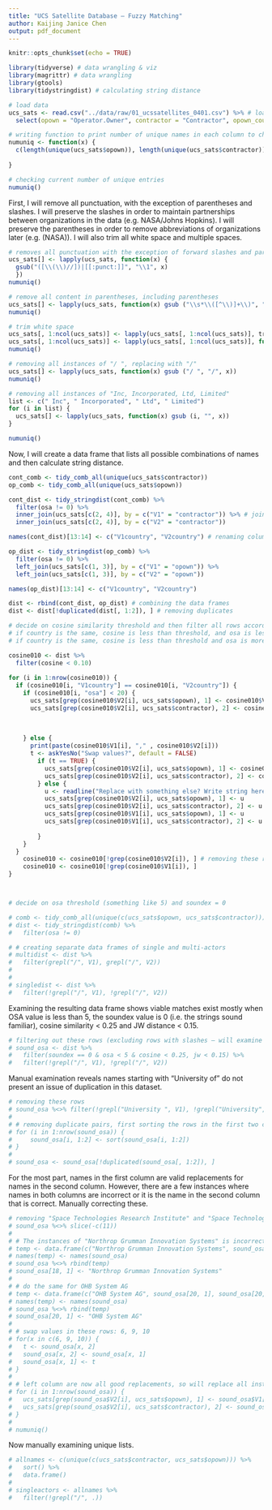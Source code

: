 ```yaml
---
title: "UCS Satellite Database — Fuzzy Matching"
author: Kaijing Janice Chen
output: pdf_document
---
```


```r
knitr::opts_chunk$set(echo = TRUE)
```
```r
library(tidyverse) # data wrangling & viz
library(magrittr) # data wrangling
library(gtools)
library(tidystringdist) # calculating string distance
```

```r
# load data
ucs_sats <- read.csv("../data/raw/01_ucssatellites_0401.csv") %>% # load data 
  select(opown = "Operator.Owner", contractor = "Contractor", opown_country = "Country.of.Operator.Owner", contractor_country = "Country.of.Contractor") # select operator/owner & contractor column

# writing function to print number of unique names in each column to check progress of fuzzy matching
numuniq <- function(x) {
  c(length(unique(ucs_sats$opown)), length(unique(ucs_sats$contractor)))
  
}

# checking current number of unique entries 
numuniq()
```

First, I will remove all punctuation, with the exception of parentheses and slashes. I will preserve the slashes in order to maintain partnerships between organizations in the data (e.g. NASA/Johns Hopkins). I will preserve the parentheses in order to remove abbreviations of organizations later (e.g. (NASA)). I will also trim all white space and multiple spaces. 

```r
# removes all punctuation with the exception of forward slashes and parentheses
ucs_sats[] <- lapply(ucs_sats, function(x) {
  gsub("([\\(\\)//])|[[:punct:]]", "\\1", x) 
  })
numuniq()

# remove all content in parentheses, including parentheses
ucs_sats[] <- lapply(ucs_sats, function(x) gsub ("\\s*\\([^\\)]+\\)", "", x))
numuniq()

# trim white space
ucs_sats[, 1:ncol(ucs_sats)] <- lapply(ucs_sats[, 1:ncol(ucs_sats)], trimws)
ucs_sats[, 1:ncol(ucs_sats)] <- lapply(ucs_sats[, 1:ncol(ucs_sats)], function(x) gsub("\\s+", " ", x))
numuniq()

# removing all instances of "/ ", replacing with "/"
ucs_sats[] <- lapply(ucs_sats, function(x) gsub ("/ ", "/", x))
numuniq()

# removing all instances of "Inc, Incorporated, Ltd, Limited"
list <- c(" Inc", " Incorporated", " Ltd", " Limited")
for (i in list) {
  ucs_sats[] <- lapply(ucs_sats, function(x) gsub (i, "", x))
}

numuniq()
```

Now, I will create a data frame that lists all possible combinations of names and then calculate string distance.

```r
cont_comb <- tidy_comb_all(unique(ucs_sats$contractor))
op_comb <- tidy_comb_all(unique(ucs_sats$opown))

cont_dist <- tidy_stringdist(cont_comb) %>%
  filter(osa != 0) %>%
  inner_join(ucs_sats[c(2, 4)], by = c("V1" = "contractor")) %>% # joining country columns for additional criterion for evaluation
  inner_join(ucs_sats[c(2, 4)], by = c("V2" = "contractor"))

names(cont_dist)[13:14] <- c("V1country", "V2country") # renaming columns

op_dist <- tidy_stringdist(op_comb) %>%
  filter(osa != 0) %>%
  left_join(ucs_sats[c(1, 3)], by = c("V1" = "opown")) %>%
  left_join(ucs_sats[c(1, 3)], by = c("V2" = "opown"))

names(op_dist)[13:14] <- c("V1country", "V2country")

dist <- rbind(cont_dist, op_dist) # combining the data frames
dist <- dist[!duplicated(dist[, 1:2]), ] # removing duplicates

# decide on cosine similarity threshold and then filter all rows according to this criteria 
# if country is the same, cosine is less than threshold, and osa is less than 20, then replace V1 with V2 
# if country is the same, cosine is less than threshold and osa is more than 20, trigger ask yes/no

cosine010 <- dist %>%
  filter(cosine < 0.10)
 
for (i in 1:nrow(cosine010)) {
  if (cosine010[i, "V1country"] == cosine010[i, "V2country"]) {
    if (cosine010[i, "osa"] < 20) {
      ucs_sats[grep(cosine010$V2[i], ucs_sats$opown), 1] <- cosine010$V1[i]
      ucs_sats[grep(cosine010$V2[i], ucs_sats$contractor), 2] <- cosine010$V1[i]
      
      
      
    } else {
      print(paste(cosine010$V1[i], "," , cosine010$V2[i]))
      t <- askYesNo("Swap values?", default = FALSE)
        if (t == TRUE) {
          ucs_sats[grep(cosine010$V2[i], ucs_sats$opown), 1] <- cosine010$V1[i]
          ucs_sats[grep(cosine010$V2[i], ucs_sats$contractor), 2] <- cosine010$V1[i]
        } else {
          u <- readline("Replace with something else? Write string here:")
          ucs_sats[grep(cosine010$V2[i], ucs_sats$opown), 1] <- u
          ucs_sats[grep(cosine010$V2[i], ucs_sats$contractor), 2] <- u
          ucs_sats[grep(cosine010$V1[i], ucs_sats$opown), 1] <- u
          ucs_sats[grep(cosine010$V1[i], ucs_sats$contractor), 2] <- u
          
        }
    }
  }
    cosine010 <- cosine010[!grep(cosine010$V2[i]), ] # removing these rows to stop re-matching later on
    cosine010 <- cosine010[!grep(cosine010$V1[i]), ]
}



# decide on osa threshold (something like 5) and soundex = 0

# comb <- tidy_comb_all(unique(c(ucs_sats$opown, ucs_sats$contractor)))
# dist <- tidy_stringdist(comb) %>%
#   filter(osa != 0)

# # creating separate data frames of single and multi-actors
# multidist <- dist %>%
#   filter(grepl("/", V1), grepl("/", V2))
# 
# 
# singledist <- dist %>%
#   filter(!grepl("/", V1), !grepl("/", V2))

```

Examining the resulting data frame shows viable matches exist mostly when OSA value is less than 5, the soundex value is 0 (i.e. the strings sound familiar), cosine similarity < 0.25 and JW distance < 0.15.
```r
# filtering out these rows (excluding rows with slashes — will examine these separately)
# sound_osa <- dist %>%
#   filter(soundex == 0 & osa < 5 & cosine < 0.25, jw < 0.15) %>%
#   filter(!grepl("/", V1), !grepl("/", V2)) 
```

Manual examination reveals names starting with "University of" do not present an issue of duplication in this dataset.

``` r
# removing these rows
# sound_osa %<>% filter(!grepl("University ", V1), !grepl("University", V2))
# 
# # removing duplicate pairs, first sorting the rows in the first two columns alphabetically, then filtering out duplicates
# for (i in 1:nrow(sound_osa)) {
#     sound_osa[i, 1:2] <- sort(sound_osa[i, 1:2])
# }
# 
# sound_osa <- sound_osa[!duplicated(sound_osa[, 1:2]), ]
```

For the most part, names in the first column are valid replacements for names in the second column. However, there are a few instances where names in both columns are incorrect or it is the name in the second column that is correct. Manually correcting these. 

```r
# removing "Space Technologies Research Institute" and "Space Technology Research Institute" — these are different orgs
# sound_osa %<>% slice(-c(11))
# 
# # The instances of "Northrop Grumman Innovation Systems" is incorrect in both V1 and V2. Create an additional row that will replace the incorrect instance in V1, and then replace V1 with correct spelling. 
# temp <- data.frame(c("Northrop Grumman Innovation Systems", sound_osa[18, 1], sound_osa[18, 3:12]))
# names(temp) <- names(sound_osa)
# sound_osa %<>% rbind(temp)
# sound_osa[18, 1] <- "Northrop Grumman Innovation Systems"
# 
# # do the same for OHB System AG
# temp <- data.frame(c("OHB System AG", sound_osa[20, 1], sound_osa[20, 3:12]))
# names(temp) <- names(sound_osa)
# sound_osa %<>% rbind(temp)
# sound_osa[20, 1] <- "OHB System AG"
# 
# # swap values in these rows: 6, 9, 10 
# for(x in c(6, 9, 10)) {
#   t <- sound_osa[x, 2]
#   sound_osa[x, 2] <- sound_osa[x, 1]
#   sound_osa[x, 1] <- t
# }
# 
# # left column are now all good replacements, so will replace all instances of names in right column with those in the left (also replacing all instances in the )
# for (i in 1:nrow(sound_osa)) {
#   ucs_sats[grep(sound_osa$V2[i], ucs_sats$opown), 1] <- sound_osa$V1[i]
#   ucs_sats[grep(sound_osa$V2[i], ucs_sats$contractor), 2] <- sound_osa$V1[i]
# }
# 
# numuniq()
```

Now manually examining unique lists.
```r
# allnames <- c(unique(c(ucs_sats$contractor, ucs_sats$opown))) %>%
#   sort() %>%
#   data.frame()
# 
# singleactors <- allnames %>%
#   filter(!grepl("/", .))
```